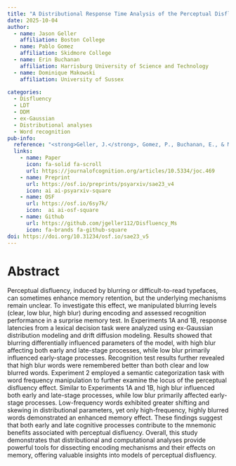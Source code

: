 ```yaml
---
title: "A Distributional Response Time Analysis of the Perceptual Disfluency Effect"
date: 2025-10-04
author:
  - name: Jason Geller
    affiliation: Boston College
  - name: Pablo Gomez
    affiliation: Skidmore College
  - name: Erin Buchanan
    affiliation: Harrisburg University of Science and Technology
  - name: Dominique Makowski  
    affiliation: University of Sussex
    
categories: 
  - Disfluency
  - LDT
  - DDM
  - ex-Gaussian
  - Distributional analyses
  - Word recognition
pub-info:
  reference: "<strong>Geller, J.</strong>, Gomez, P., Buchanan, E., & Makowski, D. (2025).A distributional response time analysis of the perceptual disfluency effect.<em> Journal of Cognition</em>, 8(1): 50, pp.1-26. DOI:https://journalofcognition.org/articles/10.5334/joc.469"
  links:
    - name: Paper
      icon: fa-solid fa-scroll
      url: https://journalofcognition.org/articles/10.5334/joc.469
    - name: Preprint
      url: https://osf.io/preprints/psyarxiv/sae23_v4
      icon: ai ai-psyarxiv-square
    - name: OSF
      url: https://osf.io/6sy7k/
      icon:  ai ai-osf-square
    - name: Github
      url: https://github.com/jgeller112/Disfluency_Ms
      icon: fa-brands fa-github-square
doi: https://doi.org/10.31234/osf.io/sae23_v5
---
```


# Abstract

Perceptual disfluency, induced by blurring or difficult-to-read typefaces, can sometimes enhance memory retention, but the underlying mechanisms remain unclear. To investigate this effect, we manipulated blurring levels (clear, low blur, high blur) during encoding and assessed recognition performance in a surprise memory test. In Experiments 1A and 1B, response latencies from a lexical decision task were analyzed using ex-Gaussian distribution modeling and drift diffusion modeling. Results showed that blurring differentially influenced parameters of the model, with high blur affecting both early and late-stage processes, while low blur primarily influenced early-stage processes. Recognition test results further revealed that high blur words were remembered better than both clear and low blurred words. Experiment 2 employed a semantic categorization task with word frequency manipulation to further examine the locus of the perceptual disfluency effect. Similar to Experiments 1A and 1B, high blur influenced both early and late-stage processes, while low blur primarily affected early-stage processes. Low-frequency words exhibited greater shifting and skewing in distributional parameters, yet only high-frequency, highly blurred words demonstrated an enhanced memory effect. These findings suggest that both early and late cognitive processes contribute to the mnemonic benefits associated with perceptual disfluency. Overall, this study demonstrates that distributional and computational analyses provide powerful tools for dissecting encoding mechanisms and their effects on memory, offering valuable insights into models of perceptual disfluency.
